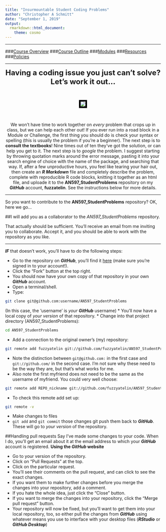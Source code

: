```yaml
---
title: "Insurmountable Student Coding Problems"
author: "Christopher A Schmitt"
date: "September 1, 2019"
output: 
  rmarkdown::html_document:
    theme: cosmo
---
```

***

###[Course Overview](https://fuzzyatelin.github.io/bioanth-stats/overview.html)
###[Course Outline](https://fuzzyatelin.github.io/bioanth-stats/outline.html)
###[Modules](https://fuzzyatelin.github.io/bioanth-stats/modules.html)
###[Resources](https://fuzzyatelin.github.io/bioanth-stats/resources.html)
###[Policies](https://fuzzyatelin.github.io/bioanth-stats/policies.html)

***

<center>

<font size="+2"><b>Having a coding issue you just can't solve? Let's work it out...</b></font></center><br>

<center><p><img src="http://68.media.tumblr.com/01b4d1a00391065bf8d902f2cd41c39e/tumblr_inline_ot293ujaT01rjrbqu_250.gif" style="border:5px solid black"></p>
</center><br>  

<center>
We won't have time to work together on *every* problem that crops up in class, but we can help each other out!  If you ever run into a road block in a Module or Challenge, the first thing you should do is check your syntax or spelling (this is usually the problem if you're a beginner). The next step is to **consult the textbooks**! Nine times out of ten they've got the solution, or can help you get to it. The next step is to *google* the problem. I suggest starting by throwing quotation marks around the error message, pasting it into your search engine of choice with the name of the package, and searching that way. If, after a few unproductive hours, you feel like tearing your hair out, then create an ***R Markdown*** file and completely describe the problem, complete with reproducible R code blocks, knitting it together as an html file, and uploade it to the **AN597_StudentProblems** repository on my ***GitHub*** account, **fuzzatelin**. See the instructions below for more details.

</center>
***

So you want to contribute to the **AN597_StudentProblems** repository? OK, here we go...

##I will add you as a collaborator to the *AN597_StudentProblems* repository.

That actually should be sufficient. You'll receive an email from me inviting you to collaborate. Accept it, and you should be able to work with the repository as you like.

***

***IF*** that doesn't work, you'll have to do the following steps:

* Go to the repository on ***GitHub***, you'll find it [here](https://github.com/fuzzyatelin/AN597_StudentProblems) (make sure you're signed in to your account!).
* Click the "Fork" button at the top right.
* You should now have your own copy of that repository in your own ***GitHub*** account.
* Open a terminal/shell.
* Type:
```bash
git clone git@github.com:username/AN597_StudentProblems
```
(In this case, the 'username' is *your* ***GitHub*** username)
* You'll now have a local copy of *your version* of that repository.
* Change into that project directory (AN597_StudentProblems):
```bash
cd AN597_StudentProblems
```
* Add a connection to the original owner's (my) repository:
```bash
git remote add fuzzyatelin git://github.com/fuzzyatelin/AN597_StudentProblems
```
* Note the distinction between `git@github.com:` in the first case and `git://github.com/` in the second case. I’m not sure why these need to be the way they are, but that’s what works for me.
* Also note the first myfriend does not need to be the same as the username of myfriend. You could very well choose:
```bash
git remote add REPO_nickname git://github.com/fuzzyatelin/AN597_StudentProblems
```
* To check this remote add set up:
```bash
git remote -v
```
* Make changes to files
* `git add` and `git commit` those changes
git push them back to ***GitHub***. These will go to *your version* of the repository.

##Handling pull requests
Say I've made some changes to your code. When I do, you'll get an email about it at the email address to which your ***GitHub*** account is registered.
**Using the *GitHub* website**

* Go to your version of the repository.
* Click on “Pull Requests” at the top.
* Click on the particular request.
* You’ll see their comments on the pull request, and can click to see the exact changes.
* If you want them to make further changes before you merge the changes into your repository, add a comment.
* If you hate the whole idea, just click the “Close” button.
* If you want to merge the changes into your repository, click the “Merge pull request” button.
* Your repository will now be fixed, but you’ll want to get them into your local repository, too, so either pull the changes from ***GitHub*** using whatever means you use to interface with your desktop files (***RStudio*** or ***GitHub Desktop***)

